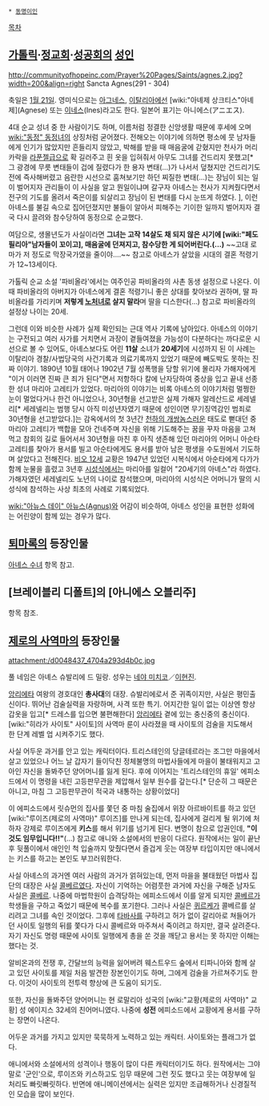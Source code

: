  * [[동명이인]]

[[목차]]
== [[가톨릭]]·[[정교회]]·[[성공회]]의 [[성인]] ==
http://communityofhopeinc.com/Prayer%20Pages/Saints/agnes.2.jpg?width=200&align=right Sancta Agnes(291 - 304)

축일은 [[1월 21일]]. 영미식으로는 [[아그네스]], [[이탈리아]]에선  [wiki:"아녜제 상크티스"아녜제](Agnese) 또는 [[이네스]](Ines)라고도 한다. 일본어 표기는 아니에스(アニエス).

4대 순교 성녀 중 한 사람이기도 하며, 이름처럼 정결한 신앙생활 때문에 후세에 오며 [[wiki:"동정" 동정녀]]의 상징처럼 굳어졌다. 전해오는 이야기에 의하면 평소에 뭇 남자들에게 인기가 많았지만 흔들리지 않았고, 박해를 받을 때 매음굴에 갇혔지만 천사가 머리카락을 [[라푼젤]]급으로 확 길러주고 흰 옷을 입혀줘서 아무도 그녀를 건드리지 못했고[* 그 광경에 무릇 변태들이 겁에 질렸다가 한 용자 변태(...)가 나서서 덮쳤지만 건드리기도 전에 즉사해버렸고 음란한 시선으로 훔쳐보기만 하던 찌질한 변태(...)는 장님이 되는 일이 벌어지자 관리들이 이 사실을 알고 뭔일이냐며 갈구자 아녜스는 천사가 지켜줬다면서 전구의 기도를 올려서 죽은이를 되살리고 장님이 된 변태를 다시 눈뜨게 하였다. ], 이런 아녜스를 불길 속으로 집어던졌지만 불들이 알아서 피해주는 기이한 일까지 벌어지자 결국 다시 끌려와 참수당하여 동정으로 순교했다.

여담으로, 생몰년도가 사실이라면 '''그녀는 고작 14살도 채 되지 않은 시기에 [wiki:"페도필리아"남자들이 꼬이고], 매음굴에 던져지고, 참수당한 게 되어버린다.(...)''' ~~고대 로마가 저 정도로 막장국가였을 줄이야....~~ 
참고로 아녜스가 살았을 시대의 결혼 적령기가 12~13세이다. 

가톨릭 순교 소설 '파비올라'에서는 여주인공 파비올라의 사촌 동생 설정으로 나온다. 이 때 파비올라의 아버지가 아녜스에게 결혼 적령기니 좋은 상대를 찾아보라 권하며, 딸 파비올라를 가리키며 '''저렇게 [[노처녀]]로 살지 말라'''며 딸을 디스한다(...) 참고로 파비올라의 설정상 나이는 20세.

그런데 이와 비슷한 사례가 실제 확인되는 근대 역사 기록에 남아있다. 아녜스의 이야기는 구전되고 여러 사가를 거치면서 과장이 곁들여졌을 가능성이 다분하다는 까다로운 시선으로 볼 수 있어도, 아녜스보다도 어린 '''11살''' 소녀가 '''20세기'''에 시성까지 된 이 사례는 이탈리아 경찰/사법당국의 사건기록과 의료기록까지 있었기 때문에 빼도박도 못하는 진짜 이야기. 1890년 10월 태어나 1902년 7월 성폭행을 당할 위기에 몰리자 가해자에게 "이거 이러면 진짜 큰 죄가 된다"면서 저항하다 칼에 난자당하여 중상을 입고 끝내 선종한 성녀 마리아 고레티가 있었다. 마리아의 이야기는 비록 아녜스의 이야기처럼 멀쩡한 눈이 멀었다거나 한건 아니었으나, 30년형을 선고받은 실제 가해자 알레산드로 세레넬리[* 세레넬리는 범행 당시 아직 미성년자였기 때문에 성인이면 무기징역감인 범죄로 30년형을 선고받았다.]는 감옥에서의 첫 3년간 [[천하의 개쌍놈]]스러운 태도로 뻗대던 중 마리아 고레티가 백합을 모아 건네주며 자신을 위해 기도해주는 꿈을 꾸자 마음을 고쳐먹고 참회의 길로 들어서서 30년형을 마친 후 아직 생존해 있던 마리아의 어머니 아순타 고레티를 찾아가 용서를 빌고 아순타에게도 용서를 받아 남은 평생을 수도원에서 기도하며 살았다고 전해진다. [[비오 12세]] 교황은 1947년 있었던 시복식에서 아순타에게 다가가 함께 눈물을 흘렸고 3년후 [[시성식]]에서는 마리아를 일컬어 "20세기의 아녜스"라 하였다. 가해자였던 세레넬리도 노년의 나이로 참석했으며, 마리아의 시성식은 어머니가 딸의 시성식에 참석하는 사상 최초의 사례로 기록되었다.

[[wiki:"아뉴스 데이" 아뉴스(Agnus)]]와 어감이 비슷하여, 아녜스 성인을 표현한 성화에는 어린양이 함께 있는 경우가 많다.

== [[퇴마록]]의 등장인물 ==
[[아녜스 수녀]] 항목 참고.

== [브레이블리 디폴트]의 [아니에스 오블리주] ==
항목 참조.

== [[제로의 사역마]]의 등장인물 ==
attachment:/d0048437_4704a293d4b0c.jpg

풀 네임은 아녜스 슈발리에 드 밀랑. 성우는 [[네야 미치코]]／[[이현진]].

[[앙리에타]] 여왕의 경호대인 '''총사대'''의 대장.  슈발리에로서 준 귀족이지만, 사실은 평민출신이다. 뛰어난 검술실력을 자랑하며, 사격 또한 특기. 어지간한 일이 없는 이상엔 항상 갑옷을 입고[* 드레스를 입으면 불편해한다] [[앙리에타]] 곁에 있는 충신중의 충신이다. [wiki:"히라가 사이토" 사이토]의 사역마 룬이 사라졌을 때 사이토의 검술을 지도해서 한 단계 레벨 업 시켜주기도 했다.

사실 어두운 과거를 안고 있는 캐릭터이다. 트리스테인의 당글테르라는 조그만 마을에서 살고 있었으나 어느 날 갑자기 들이닥친 정체불명의 마법사들에게 마을이 불태워지고 고아인 자신을 돌봐주던 양어머니를 잃게 된다. 후에 이어지는 '트리스테인의 휴일' 에피소드에서 이 명령을 내린 고등판무관을 제압해서 일부 원수를 갚는다.[* 단순히 그 때문은 아니고, 마침 그 고등판무관이 적국과 내통하는 상황이었다]

이 에피소드에서 릿슈먼의 집사를 쫓던 중 마침 술집에서 위장 아르바이트를 하고 있던 [wiki:"루이즈(제로의 사역마)" 루이즈]를 만나게 되는데, 집사에게 걸리게 될 위기에 처하자 강제로 루이즈에게 '''키스'''를 해서 위기를 넘기게 된다. 변명이 참으로 압권인데, '''"이것도 임무입니다!!"'''(...) 참고로 애니와 소설에서의 반응이 다르다. 원작에서는 일이 끝난 후 뒷풀이에서 애인인 척 입술까지 맞췄다면서 즐겁게 웃는 여장부 타입이지만 애니에서는 키스를 하고는 본인도 부끄러워한다.

사실 아녜스의 과거엔 여러 사람의 과거가 얽혀있는데, 먼저 마을을 불태웠던 마법사 집단의 대장은 사실 [[콜베르]]였다. 자신이 기억하는 어렴풋한 과거에 자신을 구해준 남자도 사실은 [[콜베르]]. 나중에 마법학원이 습격당하는 에피소드에서 이를 알게 되지만 [[콜베르]]가 학생들을 구하고 죽었기 때문에 복수를 포기한다. 그러나 사실은 [[퀴르케]]가 콜베르를 살리려고 그녀를 속인 것이었다. 그후에 [[타바사]]를 구하려고 허가 없이 갈리아로 쳐들어가던 사이토 일행의 뒤를 쫓다가 다시 콜베르와 마주쳐서 죽이려고 하지만, 결국 살려준다. 자기 자신도 명령 때문에 사이토 일행에게 총을 쏜 것을 깨닫고 용서는 못 하지만 이해는 했다는 것.

알비온과의 전쟁 후, 간달브의 능력을 잃어버려 웨스트우드 숲에서 티파니아와 함께 살고 있던 사이토를 제일 처음 발견한 장본인이기도 하며, 그에게 검술을 가르쳐주기도 한다. 이것이 사이토의 전투력 향상에 큰 도움이 되기도. 

또한, 자신을 돌봐주던 양어머니는 현 로말리아 성국의 [wiki:"교황(제로의 사역마)" 교황] 성 에이지스 32세의 친어머니였다. 나중에 '''성전''' 에피소드에서 교황에게 용서를 구하는 장면이 나온다.

어두운 과거를 가지고 있지만 묵묵하게 노력하고 있는 캐릭터. 사이토와는 플래그가 없다.

애니에서와 소설에서의 성격이나 행동이 많이 다른 캐릭터이기도 하다. 원작에서는 그야말로 '군인'으로, 루이즈와 키스하고도 임무 때문에 그런 짓도 했다고 웃는 여장부에 일처리도 빠릿빠릿하다. 반면에 애니메이션에서는 실력은 있지만 조급해하거나 신경질적인 모습을 많이 보인다.
